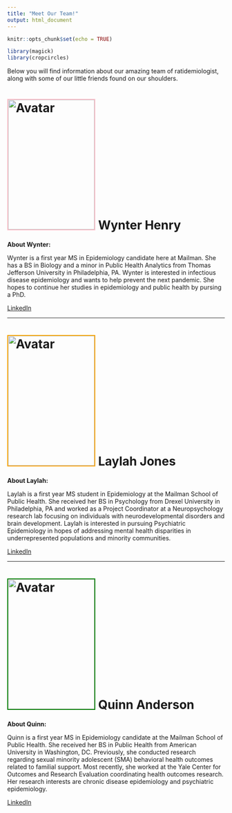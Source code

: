 ```yaml
---
title: "Meet Our Team!"
output: html_document
---
```


```r
knitr::opts_chunk$set(echo = TRUE)

library(magick)
library(cropcircles)
```

Below you will find information about our amazing team of ratidemiologist, along with some of our little friends found on our shoulders. 

# <img src="rat_pictures/wynter.jpeg" alt="Avatar" width="200" height="300" style="border:2px solid pink"> Wynter Henry

**About Wynter:**

Wynter is a first year MS in Epidemiology candidate here at Mailman. She has a BS in Biology and a minor in Public Health Analytics from Thomas Jefferson University in Philadelphia, PA. Wynter is interested in infectious disease epidemiology and wants to help prevent the next pandemic. She hopes to continue her studies in epidemiology and public health by pursing a PhD. 

[LinkedIn](https://www.linkedin.com/in/wynter-henry-866324263/)

-----------------------------------------------------

# <img src="rat_pictures/laylah.jpeg" alt="Avatar" width="200" height="300" style="border:2px solid orange"> Laylah Jones

**About Laylah:**

Laylah is a first year MS student in Epidemiology at the Mailman School of Public Health. She received her BS in Psychology from Drexel University in Philadelphia, PA and worked as a Project Coordinator at a Neuropsychology research lab focusing on individuals with neurodevelopmental disorders and brain development. Laylah is interested in pursuing Psychiatric Epidemiology in hopes of addressing mental health disparities in underrepresented populations and minority communities.

[LinkedIn](https://www.linkedin.com/in/laylah-jones)

-----------------------------------------------------

# <img src="rat_pictures/quinn.jpeg" alt="Avatar" width="200" height="300" style="border:2px solid green"> Quinn Anderson

**About Quinn:**

Quinn is a first year MS in Epidemiology candidate at the Mailman School of Public Health. She received her BS in Public Health from American University in Washington, DC. Previously, she conducted research regarding sexual minority adolescent (SMA) behavioral health outcomes related to familial support. Most recently, she worked at the Yale Center for Outcomes and Research Evaluation coordinating health outcomes research. Her research interests are chronic disease epidemiology and psychiatric epidemiology. 

[LinkedIn](https://www.linkedin.com/in/quinn-anderson1/)
